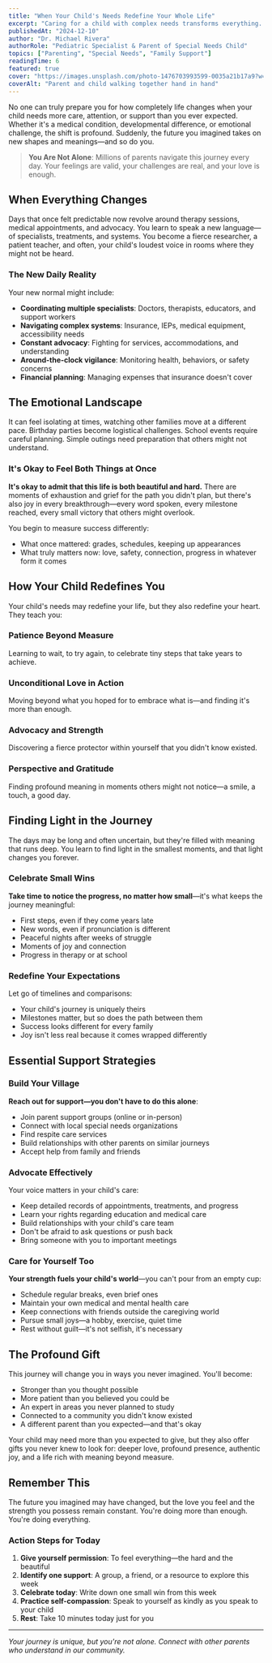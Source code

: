 ```yaml
---
title: "When Your Child's Needs Redefine Your Whole Life"
excerpt: "Caring for a child with complex needs transforms everything. Discover how to find strength, meaning, and joy in a journey you never expected."
publishedAt: "2024-12-10"
author: "Dr. Michael Rivera"
authorRole: "Pediatric Specialist & Parent of Special Needs Child"
topics: ["Parenting", "Special Needs", "Family Support"]
readingTime: 6
featured: true
cover: "https://images.unsplash.com/photo-1476703993599-0035a21b17a9?w=800&h=400&fit=crop"
coverAlt: "Parent and child walking together hand in hand"
---
```


No one can truly prepare you for how completely life changes when your child needs more care, attention, or support than you ever expected. Whether it's a medical condition, developmental difference, or emotional challenge, the shift is profound. Suddenly, the future you imagined takes on new shapes and meanings—and so do you.

> **You Are Not Alone**: Millions of parents navigate this journey every day. Your feelings are valid, your challenges are real, and your love is enough.

<NewsletterInline source="child_care_article" />

## When Everything Changes

Days that once felt predictable now revolve around therapy sessions, medical appointments, and advocacy. You learn to speak a new language—of specialists, treatments, and systems. You become a fierce researcher, a patient teacher, and often, your child's loudest voice in rooms where they might not be heard.

### The New Daily Reality

Your new normal might include:
- **Coordinating multiple specialists**: Doctors, therapists, educators, and support workers
- **Navigating complex systems**: Insurance, IEPs, medical equipment, accessibility needs
- **Constant advocacy**: Fighting for services, accommodations, and understanding
- **Around-the-clock vigilance**: Monitoring health, behaviors, or safety concerns
- **Financial planning**: Managing expenses that insurance doesn't cover

## The Emotional Landscape

It can feel isolating at times, watching other families move at a different pace. Birthday parties become logistical challenges. School events require careful planning. Simple outings need preparation that others might not understand.

### It's Okay to Feel Both Things at Once

**It's okay to admit that this life is both beautiful and hard.** There are moments of exhaustion and grief for the path you didn't plan, but there's also joy in every breakthrough—every word spoken, every milestone reached, every small victory that others might overlook.

You begin to measure success differently:
- What once mattered: grades, schedules, keeping up appearances
- What truly matters now: love, safety, connection, progress in whatever form it comes

## How Your Child Redefines You

Your child's needs may redefine your life, but they also redefine your heart. They teach you:

### Patience Beyond Measure
Learning to wait, to try again, to celebrate tiny steps that take years to achieve.

### Unconditional Love in Action
Moving beyond what you hoped for to embrace what is—and finding it's more than enough.

### Advocacy and Strength
Discovering a fierce protector within yourself that you didn't know existed.

### Perspective and Gratitude
Finding profound meaning in moments others might not notice—a smile, a touch, a good day.

## Finding Light in the Journey

The days may be long and often uncertain, but they're filled with meaning that runs deep. You learn to find light in the smallest moments, and that light changes you forever.

### Celebrate Small Wins

**Take time to notice the progress, no matter how small**—it's what keeps the journey meaningful:
- First steps, even if they come years late
- New words, even if pronunciation is different
- Peaceful nights after weeks of struggle
- Moments of joy and connection
- Progress in therapy or at school

### Redefine Your Expectations

Let go of timelines and comparisons:
- Your child's journey is uniquely theirs
- Milestones matter, but so does the path between them
- Success looks different for every family
- Joy isn't less real because it comes wrapped differently

## Essential Support Strategies

### Build Your Village

**Reach out for support—you don't have to do this alone**:
- Join parent support groups (online or in-person)
- Connect with local special needs organizations
- Find respite care services
- Build relationships with other parents on similar journeys
- Accept help from family and friends

### Advocate Effectively

Your voice matters in your child's care:
- Keep detailed records of appointments, treatments, and progress
- Learn your rights regarding education and medical care
- Build relationships with your child's care team
- Don't be afraid to ask questions or push back
- Bring someone with you to important meetings

### Care for Yourself Too

**Your strength fuels your child's world**—you can't pour from an empty cup:
- Schedule regular breaks, even brief ones
- Maintain your own medical and mental health care
- Keep connections with friends outside the caregiving world
- Pursue small joys—a hobby, exercise, quiet time
- Rest without guilt—it's not selfish, it's necessary

## The Profound Gift

This journey will change you in ways you never imagined. You'll become:
- Stronger than you thought possible
- More patient than you believed you could be
- An expert in areas you never planned to study
- Connected to a community you didn't know existed
- A different parent than you expected—and that's okay

Your child may need more than you expected to give, but they also offer gifts you never knew to look for: deeper love, profound presence, authentic joy, and a life rich with meaning beyond measure.

## Remember This

The future you imagined may have changed, but the love you feel and the strength you possess remain constant. You're doing more than enough. You're doing everything.

### Action Steps for Today

1. **Give yourself permission**: To feel everything—the hard and the beautiful
2. **Identify one support**: A group, a friend, or a resource to explore this week
3. **Celebrate today**: Write down one small win from this week
4. **Practice self-compassion**: Speak to yourself as kindly as you speak to your child
5. **Rest**: Take 10 minutes today just for you

---

*Your journey is unique, but you're not alone. Connect with other parents who understand in our community.*
